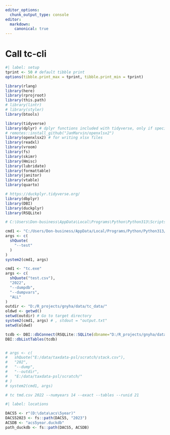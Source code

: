 ```yaml
---
editor_options: 
  chunk_output_type: console
editor:
  markdown:
    canonical: true  
---
```


# Call tc-cli

```r
#| label: setup
tprint <- 50 # default tibble print
options(tibble.print_max = tprint, tibble.print_min = tprint)

library(rlang)
library(here)
library(rprojroot)
library(this.path)
# library(lintr)
# library(styler)
library(btools)

library(tidyverse)
library(dplyr) # dplyr functions included with tidyverse, only if specifically loaded elsewhere
# remotes::install_github("JanMarvin/openxlsx2")
library(openxlsx2) # for writing xlsx files
library(readxl)
library(vroom)
library(fs)
library(skimr)
library(Hmisc)
library(lubridate)
library(formattable)
library(janitor)
library(vtable)
library(quarto)

# https://duckplyr.tidyverse.org/
library(dbplyr)
library(DBI)
library(duckplyr)
library(RSQLite)

```


```r

# C:\Users\Don-business\AppData\Local\Programs\Python\Python313\Scripts\tc.exe

cmd1 <- "C:/Users/Don-business/AppData/Local/Programs/Python/Python313/Scripts/tc.exe"
args <- c(
  shQuote(
    "--test"
  )
)
system2(cmd1, args)

cmd1 <- "tc.exe"
args <- c(
  shQuote("test.csv"),
  "2022",
  "--dumpdb",
  "--dumpvars",
  "ALL"
)
outdir <- "D:/R_projects/gnyha/data/tc_data/"
oldwd <- getwd()
setwd(outdir) # Go to target directory
system2(cmd1, args) # , stdout = "output.txt"
setwd(oldwd)

tcdb <- DBI::dbConnect(RSQLite::SQLite(dbname="D:/R_projects/gnyha/data/tc_data/test-22-#-#-#.dumpdb"))
DBI::dbListTables(tcdb)


# args <- c(
#   shQuote("E:/data/taxdata-psl/scratch/stack.csv"),
#   "202",
#   "--dump",
#   "--outdir",
#   "E:/data/taxdata-psl/scratch/"
# )
# system2(cmd1, args)

# tc tmd.csv 2022 --numyears 14 --exact --tables --runid 21

```


```r
#| label: locations

DACS5 <- r"(D:\data\acs\5year)"
DACS52023 <- fs::path(DACS5, "2023")
ACSDB <- "acs5year.duckdb"
path_duckdb <- fs::path(DACS5, ACSDB)

```


